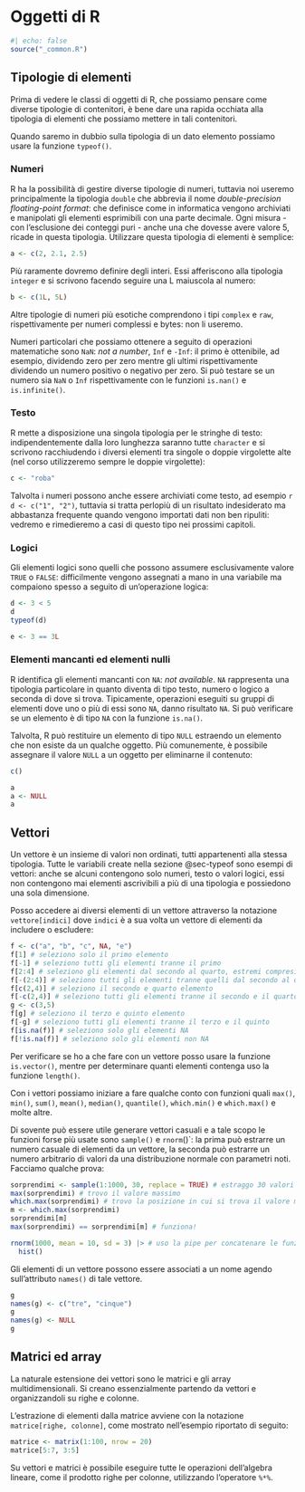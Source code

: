#  Oggetti di R {#sec-objects}

```r
#| echo: false
source("_common.R")
```

## Tipologie di elementi {#sec-typeof}

Prima di vedere le classi di oggetti di R, che possiamo pensare come diverse tipologie di contenitori, è bene dare una rapida occhiata alla tipologia di elementi che possiamo mettere in tali contenitori.

Quando saremo in dubbio sulla tipologia di un dato elemento possiamo usare la funzione `typeof()`.

### Numeri

R ha la possibilità di gestire diverse tipologie di numeri, tuttavia noi useremo principalmente la tipologia `double` che abbrevia il nome *double-precision floating-point format*: che definisce come in informatica vengono archiviati e manipolati gli elementi esprimibili con una parte decimale. Ogni misura - con l'esclusione dei conteggi puri - anche una che dovesse avere valore 5, ricade in questa tipologia. Utilizzare questa tipologia di elementi è semplice:

```r
a <- c(2, 2.1, 2.5)
```

Più raramente dovremo definire degli interi. Essi afferiscono alla tipologia `integer` e si scrivono facendo seguire una L maiuscola al numero:

```r
b <- c(1L, 5L)
```

Altre tipologie di numeri più esotiche comprendono i tipi `complex` e `raw`, rispettivamente per numeri complessi e bytes: non li useremo.

Numeri particolari che possiamo ottenere a seguito di operazioni matematiche sono `NaN`: *not a number*, `Inf` e `-Inf`: il primo è ottenibile, ad esempio, dividendo zero per zero mentre gli ultimi rispettivamente dividendo un numero positivo o negativo per zero. Si può testare se un numero sia `NaN` o `Inf` rispettivamente con le funzioni `is.nan()` e `is.infinite()`.

### Testo

R mette a disposizione una singola tipologia per le stringhe di testo: indipendentemente dalla loro lunghezza saranno tutte `character` e si scrivono racchiudendo i diversi elementi tra singole o doppie virgolette alte (nel corso utilizzeremo sempre le doppie virgolette):

```r
c <- "roba"
```

Talvolta i numeri possono anche essere archiviati come testo, ad esempio `r d <- c("1", "2")`, tuttavia si tratta perlopiù di un risultato indesiderato ma abbastanza frequente quando vengono importati dati non ben ripuliti: vedremo e rimedieremo a casi di questo tipo nei prossimi capitoli.

### Logici

Gli elementi logici sono quelli che possono assumere esclusivamente valore `TRUE` o `FALSE`: difficilmente vengono assegnati a mano in una variabile ma compaiono spesso a seguito di un'operazione logica:

```r
d <- 3 < 5
d
typeof(d)

e <- 3 == 3L
```

### Elementi mancanti ed elementi nulli

R identifica gli elementi mancanti con `NA`: *not available*. `NA` rappresenta una tipologia particolare in quanto diventa di tipo testo, numero o logico a seconda di dove si trova. Tipicamente, operazioni eseguiti su gruppi di elementi dove uno o più di essi sono `NA`, danno risultato `NA`.
Si può verificare se un elemento è di tipo `NA` con la funzione `is.na()`.

Talvolta, R può restituire un elemento di tipo `NULL` estraendo un elemento che non esiste da un qualche oggetto. Più comunemente, è possibile assegnare il valore `NULL` a un oggetto per eliminarne il contenuto:

```r
c()

a
a <- NULL
a
```

## Vettori

Un vettore è un insieme di valori non ordinati, tutti appartenenti alla stessa tipologia. Tutte le variabili create nella sezione @sec-typeof sono esempi di vettori: anche se alcuni contengono solo numeri, testo o valori logici, essi non contengono mai elementi ascrivibili a più di una tipologia e possiedono una sola dimensione.

Posso accedere ai diversi elementi di un vettore attraverso la notazione `vettore[indici]` dove `indici` è a sua volta un vettore di elementi da includere o escludere:

```r
f <- c("a", "b", "c", NA, "e")
f[1] # seleziono solo il primo elemento
f[-1] # seleziono tutti gli elementi tranne il primo
f[2:4] # seleziono gli elementi dal secondo al quarto, estremi compresi
f[-(2:4)] # seleziono tutti gli elementi tranne quelli dal secondo al quarto
f[c(2,4)] # seleziono il secondo e quarto elemento
f[-c(2,4)] # seleziono tutti gli elementi tranne il secondo e il quarto
g <- c(3,5)
f[g] # seleziono il terzo e quinto elemento
f[-g] # seleziono tutti gli elementi tranne il terzo e il quinto
f[is.na(f)] # seleziono solo gli elementi NA
f[!is.na(f)] # seleziono solo gli elementi non NA
```

Per verificare se ho a che fare con un vettore posso usare la funzione `is.vector()`, mentre per determinare quanti elementi contenga uso la funzione `length()`.

Con i vettori possiamo iniziare a fare qualche conto con funzioni quali `max()`, `min()`, `sum()`, `mean()`, `median()`, `quantile()`, `which.min()` e `which.max()` e molte altre.

Di sovente può essere utile generare vettori casuali e a tale scopo le funzioni forse più usate sono `sample()` e `rnorm`()`: la prima può estrarre un numero casuale di elementi da un vettore, la seconda può estrarre un numero arbitrario di valori da una distribuzione normale con parametri noti. Facciamo qualche prova:

```r
sorprendimi <- sample(1:1000, 30, replace = TRUE) # estraggo 30 valori tra loro indipendenti dagli interi da 1 a 1000.
max(sorprendimi) # trovo il valore massimo
which.max(sorprendimi) # trovo la posizione in cui si trova il valore massimo
m <- which.max(sorprendimi)
sorprendimi[m]
max(sorprendimi) == sorprendimi[m] # funziona!

rnorm(1000, mean = 10, sd = 3) |> # uso la pipe per concatenare le funzioni
  hist()
```

Gli elementi di un vettore possono essere associati a un nome agendo sull'attributo `names()` di tale vettore.

```r
g
names(g) <- c("tre", "cinque")
g
names(g) <- NULL
g
```

## Matrici ed array

La naturale estensione dei vettori sono le matrici e gli array multidimensionali.
Si creano essenzialmente partendo da vettori e organizzandoli su righe e colonne.

L'estrazione di elementi dalla matrice avviene con la notazione `matrice[righe, colonne]`, come mostrato nell'esempio riportato di seguito:

```r
matrice <- matrix(1:100, nrow = 20)
matrice[5:7, 3:5]
```

Su vettori e matrici è possibile eseguire tutte le operazioni dell'algebra lineare, come il prodotto righe per colonne, utilizzando l'operatore `%*%`.
